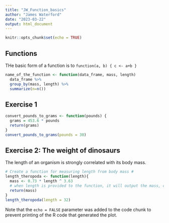 ```yaml
---
title: "JW_Function_basics"
author: "James Waterford"
date: "2023-03-22"
output: html_document
---
```


```r
knitr::opts_chunk$set(echo = TRUE)
```

## Functions

THe basic form of a function is to 
`function(a, b) {
c <- a+b
}`

```r
name_of_the_function <- function(data_frame, mass, length)
  data_frame %>% 
  group_by(mass, length) %>% 
  summarize(n=n())
```

Exercise 1
-------

```r

convert_pounds_to_grams <- function(pounds) {
  grams = 453.6 * pounds
  return(grams)
}
convert_pounds_to_grams(pounds = 30)


```

Exercise 2: **The weight of dinosaurs**
-----------
The length of an organism is strongly correlated with its body mass. 

```r
# Create a function for measuring length from body mass #
length_theropoda <- function(length){
  mass <- 0.73 * length ^ 3.63
  # when length is provided to the function, it will output the mass, calculated by the length #
  return(mass)
}
length_theropoda(length = 32)
```

Note that the `echo = FALSE` parameter was added to the code chunk to prevent printing of the R code that generated the plot.
